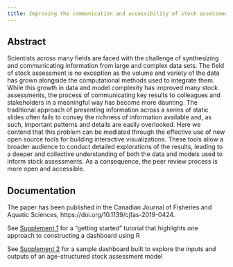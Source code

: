 ```yaml
---
title: Improving the communication and accessibility of stock assessment using interactive visualization tools
---
```


## Abstract

Scientists across many fields are faced with the challenge of synthesizing and communicating information from large and complex data sets. The field of stock assessment is no exception as the volume and variety of the data has grown alongside the computational methods used to integrate them. While this growth in data and model complexity has improved many stock assessments, the process of communicating key results to colleagues and stakeholders in a meaningful way has become more daunting. The traditional approach of presenting information across a series of static slides often fails to convey the richness of information available and, as such, important patterns and details are easily overlooked. Here we contend that this problem can be mediated through the effective use of new open source tools for building interactive visualizations. These tools allow a broader audience to conduct detailed explorations of the results, leading to a deeper and collective understanding of both the data and models used to inform stock assessments. As a consequence, the peer review process is more open and accessible.

## Documentation

The paper has been published in the Canadian Journal of Fisheries and Aquatic Sciences, https://doi.org/10.1139/cjfas-2019-0424.

See [Supplement 1](getting_started.html) for a “getting started” tutorial that highlights one approach to constructing a dashboard using R

See [Supplement 2](NCAM_dashboard.html) for a sample dashboard built to explore the inputs and outputs of an age-structured stock assessment model



